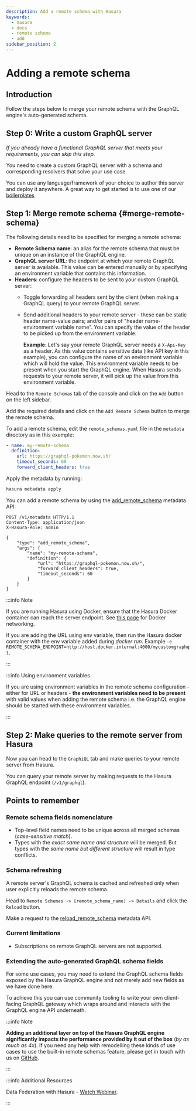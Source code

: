 ```yaml
---
description: Add a remote schema with Hasura
keywords:
  - hasura
  - docs
  - remote schema
  - add
sidebar_position: 2
---
```



# Adding a remote schema

## Introduction

Follow the steps below to merge your remote schema with the GraphQL engine's auto-generated schema.

## Step 0: Write a custom GraphQL server

*If you already have a functional GraphQL server that meets your requirements, you can skip this step.*

You need to create a custom GraphQL server with a schema and corresponding resolvers that solve your use case

You can use any language/framework of your choice to author this server and deploy it anywhere. A great way to get started is to use one of our [boilerplates](https://github.com/hasura/graphql-engine/tree/master/community/boilerplates/remote-schemas)

## Step 1: Merge remote schema {#merge-remote-schema}

The following details need to be specified for merging a remote schema:

- **Remote Schema name**: an alias for the remote schema that must be unique on an instance of the GraphQL engine.
- **GraphQL server URL**: the endpoint at which your remote GraphQL server is available. This value can be entered manually or by specifying an environment variable that contains this information.
- **Headers**: configure the headers to be sent to your custom GraphQL server:
    - Toggle forwarding all headers sent by the client (when making a GraphQL query) to your remote GraphQL server.

    - Send additional headers to your remote server - these can be static header name-value pairs; and/or pairs of "header name-environment variable name". You can specify the value of the header to be picked up from the environment variable.

        **Example**: Let's say your remote GraphQL server needs a `X-Api-Key` as a header. As this value contains sensitive data (like API key in this example), you can configure the name of an environment variable which will hold the value. This environment variable needs to be present when you start the GraphQL engine. When Hasura sends requests to your remote server, it will pick up the value from this environment variable.

<Tabs className="api-tabs">
<TabItem value="console" label="Console">

Head to the `Remote Schemas` tab of the console and click on the `Add` button on the left sidebar.

Add the required details and click on the `Add Remote Schema` button to merge the remote schema.

<Thumbnail
  src="/img/graphql/core/remote-schemas/add-remote-schemas-interface.png"
  alt="Merge remote schema"
  width="1100px"
/>

</TabItem>
<TabItem value="cli" label="CLI">

To add a remote schema, edit the `remote_schemas.yaml` file in the `metadata` directory as in this example:

```yaml {1-5}
- name: my-remote-schema
  definition:
    url: https://graphql-pokemon.now.sh/
    timeout_seconds: 60
    forward_client_headers: true
```

Apply the metadata by running:

```bash
hasura metadata apply
```

</TabItem>
<TabItem value="api" label="API">

You can add a remote schema by using the [add_remote_schema](/graphql/core/api-reference/metadata-api/remote-schemas.mdx#metadata-add-remote-schema) metadata API:

```http
POST /v1/metadata HTTP/1.1
Content-Type: application/json
X-Hasura-Role: admin

{
    "type": "add_remote_schema",
    "args": {
        "name": "my-remote-schema",
        "definition": {
            "url": "https://graphql-pokemon.now.sh/",
            "forward_client_headers": true,
            "timeout_seconds": 60
        }
    }
}
```

</TabItem>
</Tabs>

:::info Note

If you are running Hasura using Docker, ensure that the Hasura Docker container can reach the server endpoint. See [this page](/graphql/core/guides/docker-networking.mdx) for Docker networking.

If you are adding the URL using env variable, then run the Hasura docker container with the env variable added during _docker run_. Example `-e REMOTE_SCHEMA_ENDPOINT=http://host.docker.internal:4000/mycustomgraphql`.

:::

:::info Using environment variables

If you are using environment variables in the remote schema
configuration - either for URL or headers - **the environment variables
need to be present** with valid values when adding the remote schema
i.e. the GraphQL engine should be started with these environment
variables.

:::

## Step 2: Make queries to the remote server from Hasura

<Tabs className="api-tabs">
<TabItem value="console" label="Via console">

Now you can head to the `GraphiQL` tab and make queries to your remote server from Hasura.

</TabItem>
<TabItem value="api" label="Via API">

You can query your remote server by making requests to the Hasura GraphQL endpoint (`/v1/graphql`).

</TabItem>
</Tabs>

## Points to remember

### Remote schema fields nomenclature

- Top-level field names need to be unique across all merged schemas (*case-sensitive match*).
- Types with the *exact same name and structure* will be merged. But types with the *same name but different structure* will result in type conflicts.

### Schema refreshing

A remote server's GraphQL schema is cached and refreshed only when user explicitly reloads the remote schema.

<Tabs className="api-tabs">
<TabItem value="console" label="Console">

Head to `Remote Schemas -> [remote_schema_name] -> Details` and click the `Reload` button.

</TabItem>
<TabItem value="api" label="API">

Make a request to the [reload_remote_schema](/graphql/core/api-reference/metadata-api/remote-schemas.mdx#metadata-reload-remote-schema) metadata API.

</TabItem>
</Tabs>

### Current limitations

- Subscriptions on remote GraphQL servers are not supported.

### Extending the auto-generated GraphQL schema fields

For some use cases, you may need to extend the GraphQL schema fields exposed by the Hasura GraphQL engine and not merely add new fields as we have done here.

To achieve this you can use community tooling to write your own client-facing GraphQL gateway which wraps around and interacts with the GraphQL engine API underneath.

:::info Note

**Adding an additional layer on top of the Hasura GraphQL engine significantly impacts the performance provided by it out of the box** (_by as much as 4x_). If you need any help with remodelling these kinds of use cases to use the built-in remote schemas feature, please get in touch with us on [GitHub](https://github.com/hasura/graphql-engine/discussions).

:::

:::info Additional Resources

Data Federation with Hasura - [Watch Webinar](https://hasura.io/events/webinar/data-federation-hasura-graphql/?pg=docs&plcmt=body&cta=watch-webinar&tech=).

:::
